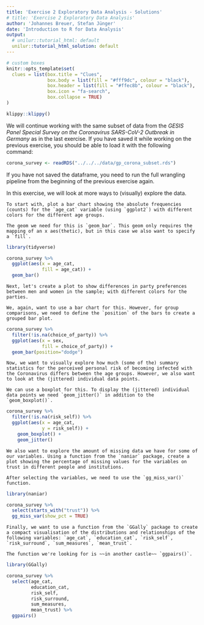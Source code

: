 ```yaml
---
title: 'Exercise 2 Exploratory Data Analysis - Solutions'
# title: 'Exercise 2 Exploratory Data Analysis'
author: 'Johannes Breuer, Stefan Jünger'
date: 'Introduction to R for Data Analysis'
output:
  # unilur::tutorial_html: default
  unilur::tutorial_html_solution: default
---
```


```r
# custom boxes
knitr::opts_template$set(
  clues = list(box.title = "Clues",
               box.body = list(fill = "#fff9dc", colour = "black"),
               box.header = list(fill = "#ffec8b", colour = "black"),
               box.icon = "fa-search",
               box.collapse = TRUE)
)
```

```r
klippy::klippy()
```

We will continue working with the same subset of data from the *GESIS Panel Special Survey on the Coronavirus SARS-CoV-2 Outbreak in Germany* as in the last exercise. If you have saved it while working on the previous exercise, you should be able to load it with the following command:

```r
corona_survey <- readRDS("../../../data/gp_corona_subset.rds")
```

If you have not saved the dataframe, you need to run the full wrangling pipeline from the beginning of the previous exercise again.

In this exercise, we will look at more ways to (visually) explore the data.

```block
To start with, plot a bar chart showing the absolute frequencies (counts) for the `age_cat` variable (using `ggplot2`) with different colors for the different age groups.
```

```block
The geom we need for this is `geom_bar`. This geom only requires the mapping of an x aes(thetic), but in this case we also want to specify a `fill`.
```

```r
library(tidyverse)

corona_survey %>% 
  ggplot(aes(x = age_cat, 
             fill = age_cat)) +
  geom_bar()
```

```block
Next, let's create a plot to show differences in party preferences between men and women in the sample; with different colors for the parties.
```

```block
We, again, want to use a bar chart for this. However, for group comparisons, we need to define the `position` of the bars to create a grouped bar plot. 
```

```r
corona_survey %>%
  filter(!is.na(choice_of_party)) %>%
  ggplot(aes(x = sex, 
             fill = choice_of_party)) +
  geom_bar(position="dodge")
```

```block
Now, we want to visually explore how much (some of the) summary statistics for the perceived personal risk of becoming infected with the Coronavirus differs between the age groups. However, we also want to look at the (jittered) individual data points.
```

```block
We can use a boxplot for this. To display the (jittered) individual data points we need `geom_jitter()` in addition to the `geom_boxplot()`.
```

```r
corona_survey %>%
  filter(!is.na(risk_self)) %>% 
  ggplot(aes(x = age_cat, 
             y = risk_self)) +
    geom_boxplot() +
    geom_jitter()
```

```block
We also want to explore the amount of missing data we have for some of our variables. Using a function from the `naniar` package, create a plot showing the percentage of missing values for the variables on trust in different people and institutions.
```

```block
After selecting the variables, we need to use the `gg_miss_var()` function.
```

```r
library(naniar)

corona_survey %>% 
  select(starts_with("trust")) %>% 
  gg_miss_var(show_pct = TRUE)
```

```block
Finally, we want to use a function from the `GGally` package to create a compact visualisation of the distributions and relationships of the following variables: `age_cat`, `education_cat`, `risk_self`, `risk_surround`, `sum_measures`, `mean_trust`.
```

```block
The function we're looking for is ~~in another castle~~ `ggpairs()`.
```

```r
library(GGally)

corona_survey %>% 
  select(age_cat,
         education_cat,
         risk_self,
         risk_surround,
         sum_measures,
         mean_trust) %>% 
  ggpairs()
```